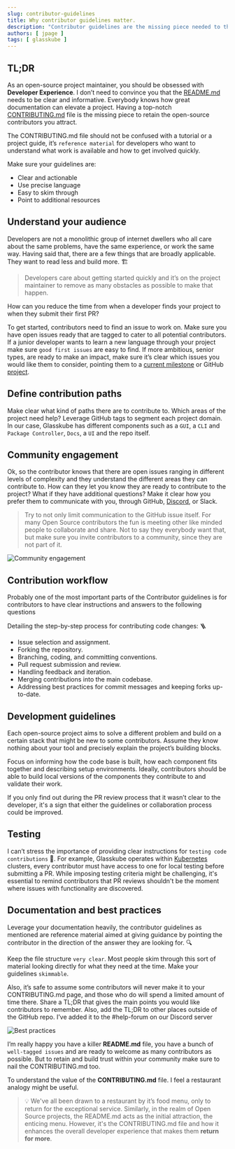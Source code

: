 ```yaml
---
slug: contributor-guidelines
title: Why contributor guidelines matter.
description: "Contributor guidelines are the missing piece needed to the best Developer Experience"
authors: [ jpage ]
tags: [ glasskube ]
---
```


## TL;DR

As an open-source project maintainer, you should be obsessed with **Developer Experience**. I don’t need to convince you that the [README.md](https://github.com/glasskube/glasskube/tree/main) needs to be clear and informative. Everybody knows how great documentation can elevate a project. Having a top-notch [CONTRIBUTING.md](https://github.com/glasskube/glasskube/blob/main/CONTRIBUTING.md) file is the missing piece to retain the open-source contributors you attract. 

The CONTRIBUTING.md file should not be confused with a tutorial or a project guide, it’s `reference material` for developers who want to understand what work is available and how to get involved quickly. 

Make sure your guidelines are: 

- Clear and actionable 
- Use precise language
- Easy to skim through
- Point to additional resources

## Understand your audience

Developers are not a monolithic group of internet dwellers who all care about the same problems, have the same experience, or work the same way. Having said that, there are a few things that are broadly applicable. They want to read less and build more. 🏗️

> Developers care about getting started quickly and it’s on the project maintainer to remove as many obstacles as possible to make that happen. 

How can you reduce the time from when a developer finds your project to when they submit their first PR? 

To get started, contributors need to find an issue to work on. Make sure you have open issues ready that are tagged to cater to all potential contributors. If a junior developer wants to learn a new language through your project make sure `good first issues` are easy to find. If more ambitious, senior types, are ready to make an impact, make sure it’s clear which issues you would like them to consider, pointing them to a [current milestone](https://github.com/glasskube/glasskube/milestones) or GitHub [project](https://docs.github.com/en/issues/planning-and-tracking-with-projects/learning-about-projects/about-projects). 

## Define contribution paths

Make clear what kind of paths there are to contribute to. Which areas of the project need help? Leverage GitHub tags to segment each project domain. In our case, Glasskube has different components such as a `GUI`, a `CLI` and `Package Controller`, `Docs`, a `UI` and the repo itself. 

## Community engagement

Ok, so the contributor knows that there are open issues ranging in different levels of complexity and they understand the different areas they can contribute to. How can they let you know they are ready to contribute to the project? What if they have additional questions?
Make it clear how you prefer them to communicate with you, through GitHub, [Discord](https://discord.gg/SxH6KUCGH7), or Slack. 

> Try to not only limit communication to the GitHub issue itself. For many Open Source contributors the fun is meeting other like minded people to collaborate and share. Not to say they everybody want that, but make sure you invite contributors to a community, since they are not part of it. 

![Community engagement](https://github.com/glasskube/glasskube/assets/38757612/a582fac4-1bd9-4db2-b3c3-61c677befa72)

## Contribution workflow

Probably one of the most important parts of the Contributor guidelines is for contributors to have clear instructions and answers to the following questions

Detailing the step-by-step process for contributing code changes: 🪜

- Issue selection and assignment.
- Forking the repository.
- Branching, coding, and committing conventions.
- Pull request submission and review.
- Handling feedback and iteration.
- Merging contributions into the main codebase.
- Addressing best practices for commit messages and keeping forks up-to-date.


## Development guidelines

Each open-source project aims to solve a different problem and build on a certain stack that might be new to some contributors. Assume they know nothing about your tool and precisely explain the project’s building blocks.

Focus on informing how the code base is built, how each component fits together and describing setup environments.  Ideally, contributors should be able to build local versions of the components they contribute to and validate their work. 

If you only find out during the PR review process that it wasn’t clear to the developer, it's a sign that either the guidelines or collaboration process could be improved.

## Testing

I can’t stress the importance of providing clear instructions for `testing code contributions` 🧪. For example, Glasskube operates within [Kubernetes](https://minikube.sigs.k8s.io/docs/start/) clusters, every contributor must have access to one for local testing before submitting a PR. While imposing testing criteria might be challenging, it's essential to remind contributors that PR reviews shouldn't be the moment where issues with functionality are discovered. 

## Documentation and best practices

Leverage your documentation heavily, the contributor guidelines as mentioned are reference material aimed at giving guidance by pointing the contributor in the direction of the answer they are looking for. 🔍

Keep the file structure `very clear`. Most people skim through this sort of material looking directly for what they need at the time. Make your guidelines `skimmable`. 

Also, it’s safe to assume some contributors will never make it to your CONTRIBUTING.md page, and those who do will spend a limited amount of time there. Share a TL;DR that gives the main points you would like contributors to remember. Also, add the TL;DR to other places outside of the GitHub repo. I’ve added it to the #help-forum on our Discord server

![Best practices](https://github.com/glasskube/glasskube/assets/38757612/f617c591-2b51-44b7-8b19-c337a2b34f5d)

I’m really happy you have a killer **README.md** file, you have a bunch of `well-tagged issues` and are ready to welcome as many contributors as possible. But to retain and build trust within your community make sure to nail the CONTRIBUTING.md too.

To understand the value of the **CONTRIBUTING.md** file. I feel a restaurant analogy might be useful.

> 💡 We've all been drawn to a restaurant by it’s food menu, only to return for the exceptional service. Similarly, in the realm of Open Source projects, the README.md acts as the initial attraction, the enticing menu. However, it's the CONTRIBUTING.md file and how it enhances the overall developer experience that makes them **return for more**.
